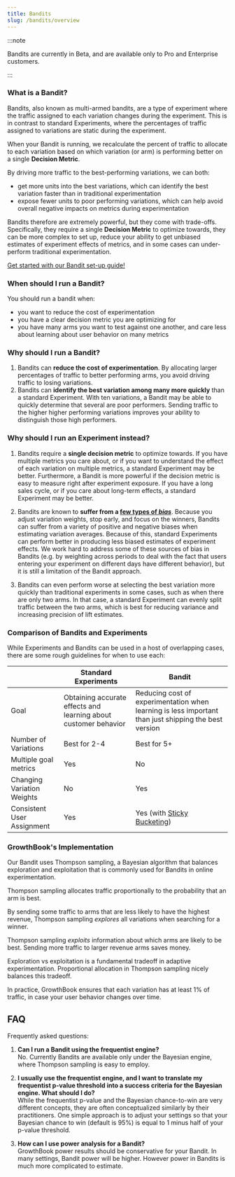 ```yaml
---
title: Bandits
slug: /bandits/overview
---
```



:::note

Bandits are currently in Beta, and are available only to Pro and Enterprise customers.

:::

### What is a Bandit?

Bandits, also known as multi-armed bandits, are a type of experiment where the traffic assigned to each variation changes during the experiment. This is in contrast to standard Experiments, where the percentages of traffic assigned to variations are static during the experiment.

When your Bandit is running, we recalculate the percent of traffic to allocate to each variation based on which variation (or arm) is performing better on a single **Decision Metric**.

By driving more traffic to the best-performing variations, we can both:

- get more units into the best variations, which can identify the best variation faster than in traditional experimentation
- expose fewer units to poor performing variations, which can help avoid overall negative impacts on metrics during experimentation

Bandits therefore are extremely powerful, but they come with trade-offs. Specifically, they require a single **Decision Metric** to optimize towards, they can be more complex to set up, reduce your ability to get unbiased estimates of experiment effects of metrics, and in some cases can under-perform traditional experimentation.

[Get started with our Bandit set-up guide!](/bandits/config#prerequisite)

### When should I run a Bandit?

You should run a bandit when:

- you want to reduce the cost of experimentation
- you have a clear decision metric you are optimizing for
- you have many arms you want to test against one another, and care less about learning about user behavior on many metrics

### Why should I run a Bandit?

1. Bandits can **reduce the cost of experimentation**. By allocating larger percentages of traffic to better performing arms, you avoid driving traffic to losing variations.
2. Bandits can **identify the best variation among many more quickly** than a standard Experiment. With ten variations, a Bandit may be able to quickly determine that several are poor performers. Sending traffic to the higher higher performing variations improves your ability to distinguish those high performers.

### Why should I run an Experiment instead?

1. Bandits require a **single decision metric** to optimize towards. If you have multiple metrics you care about, or if you want to understand the effect of each variation on multiple metrics, a standard Experiment may be better. Furthermore, a Bandit is more powerful if the decision metric is easy to measure right after experiment exposure. If you have a long sales cycle, or if you care about long-term effects, a standard Experiment may be better.

2. Bandits are known to **suffer from a [few types of _bias_](https://arxiv.org/abs/1905.11397)**. Because you adjust variation weights, stop early, and focus on the winners, Bandits can suffer from a variety of positive and negative biases when estimating variation averages. Because of this, standard Experiments can perform better in producing less biased estimates of experiment effects. We work hard to address some of these sources of bias in Bandits (e.g. by weighting across periods to deal with the fact that users entering your experiment on different days have different behavior), but it is still a limitation of the Bandit approach.

3. Bandits can even perform worse at selecting the best variation more quickly than traditional experiments in some cases, such as when there are only two arms.
   In that case, a standard Experiment can evenly split traffic between the two arms, which is best for reducing variance and increasing precision of lift estimates.

### Comparison of Bandits and Experiments

While Experiments and Bandits can be used in a host of overlapping cases, there are some rough guidelines for when to use each:

|                            | Standard Experiments                                            | Bandit                                                                                               |
| -------------------------- | --------------------------------------------------------------- | ---------------------------------------------------------------------------------------------------- |
| Goal                       | Obtaining accurate effects and learning about customer behavior | Reducing cost of experimentation when learning is less important than just shipping the best version |
| Number of Variations       | Best for 2-4                                                    | Best for 5+                                                                                          |
| Multiple goal metrics      | Yes                                                             | No                                                                                                   |
| Changing Variation Weights | No                                                              | Yes                                                                                                  |
| Consistent User Assignment | Yes                                                             | Yes (with [Sticky Bucketing](/app/sticky-bucketing))                                                 |

### GrowthBook's Implementation

Our Bandit uses Thompson sampling, a Bayesian algorithm that balances exploration and exploitation that is commonly used for Bandits in online experimentation.

Thompson sampling allocates traffic proportionally to the probability that an arm is best.

By sending some traffic to arms that are less likely to have the highest revenue, Thompson sampling _explores_ all variations when searching for a winner.

Thompson sampling _exploits_ information about which arms are likely to be best. Sending more traffic to larger revenue arms saves money.

Exploration vs exploitation is a fundamental tradeoff in adaptive experimentation. Proportional allocation in Thompson sampling nicely balances this tradeoff.

In practice, GrowthBook ensures that each variation has at least 1% of traffic, in case your user behavior changes over time.

## FAQ

Frequently asked questions:

1. **Can I run a Bandit using the frequentist engine?**<br />
   No. Currently Bandits are available only under the Bayesian engine, where Thompson sampling is easy to employ.

2. **I usually use the frequentist engine, and I want to translate my frequentist p-value threshold into a success criteria for the Bayesian engine. What should I do?**<br />
   While the frequentist p-value and the Bayesian chance-to-win are very different concepts, they are often conceptualized similarly by their practitioners. One simple approach is to adjust your settings so that your Bayesian chance to win (default is 95%) is equal to 1 minus half of your p-value threshold.

3. **How can I use power analysis for a Bandit?**<br />
   GrowthBook power results should be conservative for your Bandit. In many settings, Bandit power will be higher. However power in Bandits is much more complicated to estimate.
